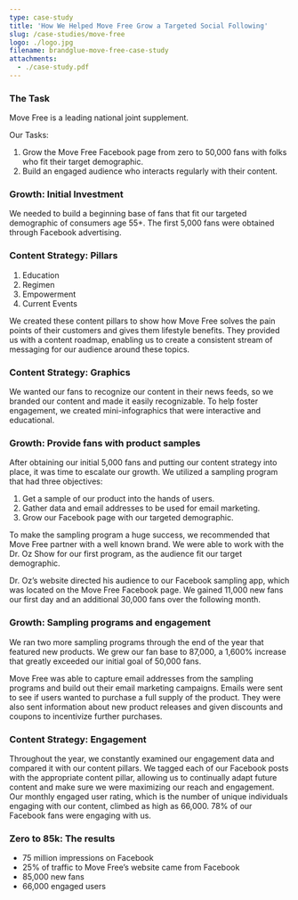 ```yaml
---
type: case-study
title: 'How We Helped Move Free Grow a Targeted Social Following'
slug: /case-studies/move-free
logo: ./logo.jpg
filename: brandglue-move-free-case-study
attachments:
  - ./case-study.pdf
---
```


### The Task

Move Free is a leading national joint supplement.

Our Tasks:

1. Grow the Move Free Facebook page from zero to 50,000 fans with folks who fit their target demographic.
2. Build an engaged audience who interacts regularly with their content.

### Growth: Initial Investment

We needed to build a beginning base of fans that fit our targeted demographic of consumers age 55+. The first 5,000 fans were obtained through Facebook advertising.

### Content Strategy: Pillars

1. Education
2. Regimen
3. Empowerment
4. Current Events

We created these content pillars to show how Move Free solves the pain points of their customers and gives them lifestyle benefits. They provided us with a content roadmap, enabling us to create a consistent stream of messaging for our audience around these topics.

### Content Strategy: Graphics

We wanted our fans to recognize our content in their news feeds, so we branded our content and made it easily recognizable. To help foster engagement, we created mini-infographics that were interactive and educational.

### Growth: Provide fans with product samples

After obtaining our initial 5,000 fans and putting our content strategy into place, it was time to escalate our growth. We utilized a sampling program that had three objectives:

1. Get a sample of our product into the hands of users.
2. Gather data and email addresses to be used for email marketing.
3. Grow our Facebook page with our targeted demographic.

To make the sampling program a huge success, we recommended that Move Free partner with a well known brand. We were able to work with the Dr. Oz Show for our first program, as the audience fit our target demographic.

Dr. Oz’s website directed his audience to our Facebook sampling app, which was located on the Move Free Facebook page. We gained 11,000 new fans our first day and an additional 30,000 fans over the following month.

### Growth: Sampling programs and engagement

We ran two more sampling programs through the end of the year that featured new products. We grew our fan base to 87,000, a 1,600% increase that greatly exceeded our initial goal of 50,000 fans.

Move Free was able to capture email addresses from the sampling programs and build out their email marketing campaigns. Emails were sent to see if users wanted to purchase a full supply of the product. They were also sent information about new product releases and given discounts and coupons to incentivize further purchases.

### Content Strategy: Engagement

Throughout the year, we constantly examined our engagement data and compared it with our content pillars. We tagged each of our Facebook posts with the appropriate content pillar, allowing us to continually adapt future content and make sure we were maximizing our reach and engagement. Our monthly engaged user rating, which is the number of unique individuals engaging with our content, climbed as high as 66,000. 78% of our Facebook fans were engaging with us.

### Zero to 85k: The results

- 75 million impressions on Facebook
- 25% of traffic to Move Free’s website came from Facebook
- 85,000 new fans
- 66,000 engaged users
